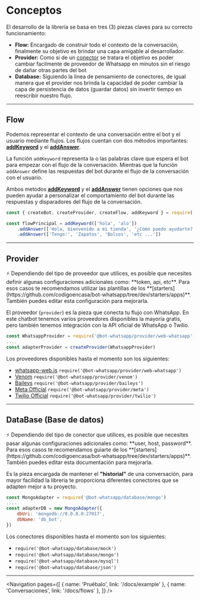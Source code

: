
# Conceptos

El desarrollo de la librería se basa en tres (3) piezas claves para su correcto funcionamiento:

-   **Flow:** Encargado de construir todo el contexto de la conversación, finalmente su objetivo es brindar una capa amigable al desarrollador.
-   **Provider:** Como si de un [conector](https://www.dignited.com/wp-content/uploads/2019/06/Plug-type-768x432.jpg) se tratara el objetivo es poder cambiar facilmente de proveedor de Whatsapp en minutos
    sin el riesgo de dañar otras partes del bot
-   **Database:** Siguiendo la linea de pensamiento de conectores, de igual manera que el provider nos brinda la capacidad de poder cambiar la capa de persistencia de datos (guardar datos) sin invertir tiempo en
    reescribir nuestro flujo.

---

## Flow

Podemos representar el contexto de una conversación entre el bot y el usuario mediante flujos. Los flujos cuentan con dos métodos importantes: **[addKeyword](/docs/add-keyword)** y el **[addAnswer](/docs/add-answers)**.

La función `addKeyword` representa la o las palabras clave que espera el bot para empezar con el flujo de la conversación. Mientras que la función `addAnswer` define las respuestas del bot durante el flujo de la conversación con el usuario.

Ambos metodos **[addKeyword](/docs/add-keyword)** y el **[addAnswer](/docs/add-answers)** tienen opciones que nos pueden ayudar a personalizar el comportamiento del bot durante las respuestas y disparadores del flujo de la conversación.

```js
const { createBot, createProvider, createFlow, addKeyword } = require('@bot-whatsapp/bot')

const flowPrincipal = addKeyword(['hola', 'alo'])
    .addAnswer(['Hola, bienvenido a mi tienda', '¿Cómo puedo ayudarte?'])
    .addAnswer(['Tengo:', 'Zapatos', 'Bolsos', 'etc ...'])
```

---

## Provider

<Alert>
    ⚡ Dependiendo del tipo de proveedor que utilices, es posible que necesites definir algunas configuraciones adicionales como: **token, api, etc**. Para esos casos te recomendamos utilizar las plantillas de los **[starters](https://github.com/codigoencasa/bot-whatsapp/tree/dev/starters/apps)**. También puedes editar esta configuración para mejorarla.
</Alert>

El proveedor (`provider`) es la pieza que conecta tu flujo con WhatsApp. En este chatbot tenemos varios proveedores disponibles la mayoría gratis, pero también tenemos integración con la API oficial de WhatsApp o Twilio.

```js
const WhatsappProvider = require('@bot-whatsapp/provider/web-whatsapp')
....
const adapterProvider = createProvider(WhatsappProvider)
```

Los proveedores disponibles hasta el momento son los siguientes:

- [whatsapp-web.js](https://github.com/pedroslopez/whatsapp-web.js) `require('@bot-whatsapp/provider/web-whatsapp')`
- [Venom](https://github.com/orkestral/venom) `require('@bot-whatsapp/provider/venom')`
- [Baileys](https://github.com/whiskeysockets/Baileys) `require('@bot-whatsapp/provider/baileys')`
- [Meta Official](https://developers.facebook.com/docs/whatsapp/cloud-api/reference/messages) `require('@bot-whatsapp/provider/meta')`
- [Twilio Official](https://www.twilio.com/es-mx/messaging/whatsapp) `require('@bot-whatsapp/provider/twilio')`

---

## DataBase (Base de datos)

<Alert>
    ⚡ Dependiendo del tipo de conector que utilices, es posible que necesites pasar algunas configuraciones adicionales como: **user, host, password**. Para esos casos te recomendamos guiarte de los
    **[starters](https://github.com/codigoencasa/bot-whatsapp/tree/dev/starters/apps)**. También puedes editar esta documentación para mejorarla.
</Alert>

Es la pieza encargada de mantener el **"historial"** de una conversación, para mayor facilidad la libreria te proporciona diferentes conectores que se adapten mejor a tu proyecto.

```js
const MongoAdapter = require('@bot-whatsapp/database/mongo')
....
const adapterDB = new MongoAdapter({
    dbUri: 'mongodb://0.0.0.0:27017',
    dbName: 'db_bot',
})
```

Los conectores disponibles hasta el momento son los siguientes:

- `require('@bot-whatsapp/database/mock')`
- `require('@bot-whatsapp/database/mongo')`
- `require('@bot-whatsapp/database/mysql')`
- `require('@bot-whatsapp/database/json')`

---

<Navigation
    pages={[
        { name: 'Pruébalo', link: '/docs/example' },
        { name: 'Conversaciones', link: '/docs/flows' },
    ]}
/>
